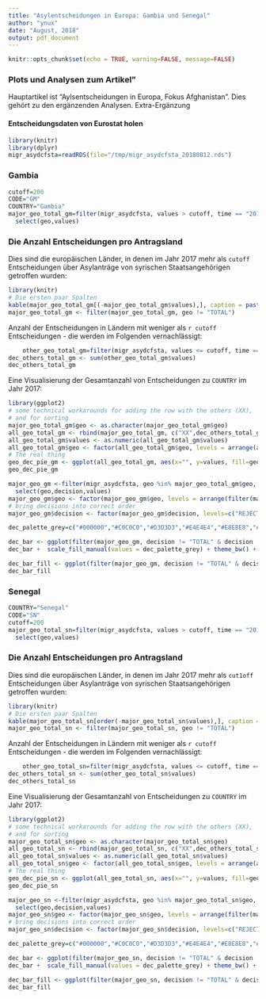 ```yaml
---
title: "Asylentscheidungen in Europa: Gambia und Senegal" 
author: "ynux"
date: "August, 2018"
output: pdf_document
---
```


```r
knitr::opts_chunk$set(echo = TRUE, warning=FALSE, message=FALSE)
```

### Plots und Analysen zum Artikel"

Hauptartikel ist "Aylsentscheidungen in Europa, Fokus Afghanistan". Dies gehört zu den ergänzenden Analysen.
Extra-Ergänzung

#### Entscheidungsdaten von Eurostat holen

```r
library(knitr)
library(dplyr)
migr_asydcfsta=readRDS(file="/tmp/migr_asydcfsta_20180812.rds")
```

### Gambia

```r
cutoff=200
CODE="GM"
COUNTRY="Gambia"
major_geo_total_gm=filter(migr_asydcfsta, values > cutoff, time == "2017-01-01", decision == "TOTAL", sex == "T", age == "TOTAL", citizen == CODE, geo != "EU28") %>% 
  select(geo,values) 
```

### Die Anzahl Entscheidungen pro Antragsland

Dies sind die europäischen Länder, in denen im Jahr 2017 mehr als `cutoff` Entscheidungen über Asylanträge von syrischen Staatsangehörigen getroffen wurden:
    
```r
library(knitr)
# Die ersten paar Spalten
kable(major_geo_total_gm[(-major_geo_total_gm$values),], caption = paste("Länder mit mehr als ", cutoff, " Entscheidungen zu Asylanträgen aus ", COUNTRY ))
major_geo_total_gm <- filter(major_geo_total_gm, geo != "TOTAL")
```
Anzahl der Entscheidungen in Ländern mit weniger als `r cutoff` Entscheidungen - die werden im Folgenden vernachlässigt:

```r
    other_geo_total_gm=filter(migr_asydcfsta, values <= cutoff, time == "2017-01-01", decision == "TOTAL", sex == "T", age == "TOTAL", citizen == CODE, geo != "EU28", geo != "TOTAL") %>%  arrange(desc(values))
dec_others_total_gm <- sum(other_geo_total_gm$values)
dec_others_total_gm
```

Eine Visualisierung der Gesamtanzahl von Entscheidungen zu `COUNTRY` im Jahr 2017:

```r
library(ggplot2)
# some technical workarounds for adding the row with the others (XX),
# and for sorting
major_geo_total_gm$geo <- as.character(major_geo_total_gm$geo)
all_geo_total_gm <- rbind(major_geo_total_gm, c("XX",dec_others_total_gm))
all_geo_total_gm$values <- as.numeric(all_geo_total_gm$values) 
all_geo_total_gm$geo <- factor(all_geo_total_gm$geo, levels = arrange(all_geo_total_gm, values)$geo)
# The real thing
geo_dec_pie_gm <- ggplot(all_geo_total_gm, aes(x="", y=values, fill=geo)) + geom_col(colour = "black") + coord_polar("y", start=0) + scale_fill_grey(start = 0.4, end = 0.9) + ggtitle (paste("Entscheidungen über Asyl, ",COUNTRY,", 2017"), subtitle = paste("EU-Länder; XX ist die Summe aller Länder mit < ", cutoff, " Entscheidungen")) + theme_bw() + theme(axis.title=element_blank()) 
geo_dec_pie_gm
```


```r
major_geo_gm <-filter(migr_asydcfsta, geo %in% major_geo_total_gm$geo, time >= "2017-01-01", sex == "T", age == "TOTAL", citizen == CODE, geo != "EU28", geo != "TOTAL") %>% 
  select(geo,decision,values) 
major_geo_gm$geo <- factor(major_geo_gm$geo, levels = arrange(filter(major_geo_gm, decision == "TOTAL"), desc(values))$geo)
# bring decisions into correct order
major_geo_gm$decision <- factor(major_geo_gm$decision, levels=c("REJECTED","TEMP_PROT","HUMSTAT","SUB_PROT","GENCONV","TOTAL_POS","TOTAL"))

```


```r
dec_palette_grey=c("#000000","#C0C0C0","#D3D3D3","#E4E4E4","#E8E8E8","#C8C8C8","#808080")

dec_bar <- ggplot(filter(major_geo_gm, decision != "TOTAL" & decision != "TOTAL_POS")) + geom_col(aes(x=geo, y=values, fill=decision)) 
dec_bar +  scale_fill_manual(values = dec_palette_grey) + theme_bw() + theme(legend.position="bottom") + ggtitle(paste("Entscheidungen über Asylanträge aus ",COUNTRY," 2017"), subtitle = "in absoluten Zahlen")
```

```r
dec_bar_fill <- ggplot(filter(major_geo_gm, decision != "TOTAL" & decision != "TOTAL_POS")) + geom_col(aes(x=geo, y=values, fill=decision), position="fill") + scale_fill_grey() + theme_bw() + theme(legend.position="bottom") + ggtitle(paste("Entscheidungen über Asylanträge aus ",COUNTRY," 2017"), subtitle = "in Prozent")
dec_bar_fill
```


### Senegal

```r
COUNTRY="Senegal"
CODE="SN"
cutoff=200
major_geo_total_sn=filter(migr_asydcfsta, values > cutoff, time == "2017-01-01", decision == "TOTAL", sex == "T", age == "TOTAL", citizen == CODE, geo != "EU28") %>% 
  select(geo,values) 
```

### Die Anzahl Entscheidungen pro Antragsland

Dies sind die europäischen Länder, in denen im Jahr 2017 mehr als `cut1off` Entscheidungen über Asylanträge von syrischen Staatsangehörigen getroffen wurden:
    
```r
library(knitr)
# Die ersten paar Spalten
kable(major_geo_total_sn[order(-major_geo_total_sn$values),], caption = paste("Länder mit mehr als ",cutoff, " Entscheidungen zu Asylanträgen aus " , COUNTRY))
major_geo_total_sn <- filter(major_geo_total_sn, geo != "TOTAL")
```

Anzahl der Entscheidungen in Ländern mit weniger als `r cutoff` Entscheidungen - die werden im Folgenden vernachlässigt:

```r
    other_geo_total_sn=filter(migr_asydcfsta, values <= cutoff, time == "2017-01-01", decision == "TOTAL", sex == "T", age == "TOTAL", citizen == CODE, geo != "EU28", geo != "TOTAL") %>%  arrange(desc(values))
dec_others_total_sn <- sum(other_geo_total_sn$values)
dec_others_total_sn
```

Eine Visualisierung der Gesamtanzahl von Entscheidungen zu `COUNTRY` im Jahr 2017:

```r
library(ggplot2)
# some technical workarounds for adding the row with the others (XX),
# and for sorting
major_geo_total_sn$geo <- as.character(major_geo_total_sn$geo)
all_geo_total_sn <- rbind(major_geo_total_sn, c("XX",dec_others_total_sn))
all_geo_total_sn$values <- as.numeric(all_geo_total_sn$values) 
all_geo_total_sn$geo <- factor(all_geo_total_sn$geo, levels = arrange(all_geo_total_sn, values)$geo)
# The real thing
geo_dec_pie_sn <- ggplot(all_geo_total_sn, aes(x="", y=values, fill=geo)) + geom_col(colour = "black") + coord_polar("y", start=0) + scale_fill_grey(start = 0.4, end = 0.9) + ggtitle(paste("Entscheidungen über Asyl, ",COUNTRY,  " , 2017"), subtitle = paste("EU-Länder; XX ist die Summe aller Länder mit < ", cutoff, " Entscheidungen")) + theme_bw() + theme(axis.title=element_blank()) 
geo_dec_pie_sn
```


```r
major_geo_sn <-filter(migr_asydcfsta, geo %in% major_geo_total_sn$geo, time >= "2017-01-01", sex == "T", age == "TOTAL", citizen == CODE, geo != "EU28", geo != "TOTAL") %>% 
  select(geo,decision,values) 
major_geo_sn$geo <- factor(major_geo_sn$geo, levels = arrange(filter(major_geo_sn, decision == "TOTAL"), desc(values))$geo)
# bring decisions into correct order
major_geo_sn$decision <- factor(major_geo_sn$decision, levels=c("REJECTED","TEMP_PROT","HUMSTAT","SUB_PROT","GENCONV","TOTAL_POS","TOTAL"))

```


```r
dec_palette_grey=c("#000000","#C0C0C0","#D3D3D3","#E4E4E4","#E8E8E8","#C8C8C8","#808080")

dec_bar <- ggplot(filter(major_geo_sn, decision != "TOTAL" & decision != "TOTAL_POS")) + geom_col(aes(x=geo, y=values, fill=decision)) 
dec_bar +  scale_fill_manual(values = dec_palette_grey) + theme_bw() + theme(legend.position="bottom") + ggtitle(paste("Entscheidungen über Asylanträge aus ",COUNTRY,", 2017"), subtitle = "in absoluten Zahlen")
```

```r
dec_bar_fill <- ggplot(filter(major_geo_sn, decision != "TOTAL" & decision != "TOTAL_POS")) + geom_col(aes(x=geo, y=values, fill=decision), position="fill") + scale_fill_grey() + theme_bw() + theme(legend.position="bottom") + ggtitle(paste("Entscheidungen über Asylanträge aus ",COUNTRY," 2017"), subtitle = "in Prozent")
dec_bar_fill
```



